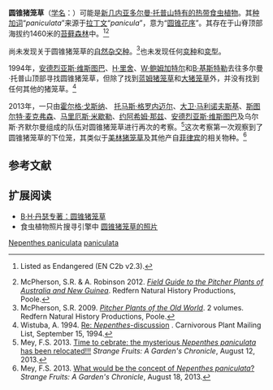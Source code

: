 {{noteTA
|G1=Carnivorous Plant
}}

{{Speciesbox
|image = Nepenthes paniculata lower pitcher.jpg
|image_caption = 
|status = EN
|status_system = iucn3.1
|taxon=Nepenthes paniculata
|authority = [[B·H·丹瑟|Danser]] (1928)<ref name=Danser>Danser, B.H. 1928. [http://www.omnisterra.com/botany/cp/pictures/nepenthe/dansermg/dans43.htm 33. ''Nepenthes paniculata'' <span style="font-variant: small-caps;">Dans</span>., spec. nova.] {{Wayback|url=http://www.omnisterra.com/botany/cp/pictures/nepenthe/dansermg/dans43.htm |date=20110518073540 }}. [pp. 344–346] In: [[荷属东印度群岛的猪笼草科植物|The Nepenthaceae of the Netherlands Indies]]. ''Bulletin du Jardin Botanique de Buitenzorg'', Série III, '''9'''(3–4): 249–438.</ref>
}}

'''圆锥猪笼草'''（[[学名|学名]]：''{{lang|la|Nepenthes paniculata}}''）可能是[[新几内亚|新几内亚]][[多尔曼·托普山|多尔曼·托普山]]{{small|（Mount Doorman Top）}}[[特有种|特有的]][[热带|热带]][[食虫植物|食虫植物]]。其[[种加词|种加词]]“''paniculata''”来源于[[拉丁文|拉丁文]]“''panicula''”，意为“[[圆锥花序|圆锥花序]]”。其存在于山脊顶部海拔约1460米的[[苔藓森林|苔藓森林]]中。<ref>{{IUCN2006|assessors=Clarke, C.M., R. Cantley, J. Nerz, H. Rischer & A. Witsuba|year=2000|id=39684|title=Nepenthes paniculata|downloaded=11 May 2006}} Listed as Endangered (EN C2b v2.3).</ref><ref>McPherson, S.R. & A. Robinson 2012. ''[[澳大利亚与新几内亚的猪笼草野外指南|Field Guide to the Pitcher Plants of Australia and New Guinea]]''. Redfern Natural History Productions, Poole.</ref>

尚未发现关于圆锥猪笼草的[[自然杂交种|自然杂交种]]。<ref name=McPherson>McPherson, S.R. 2009. ''[[旧大陆的猪笼草|Pitcher Plants of the Old World]]''. 2 volumes. Redfern Natural History Productions, Poole.</ref>也未发现任何[[变种|变种]]和[[变型|变型]]。

1994年，[[安德烈亚斯·维斯图巴|安德烈亚斯·维斯图巴]]、[[H·里舍|H·里舍]]{{small|（H. Rischer）}}、[[W·鲍姆加特尔|W·鲍姆加特尔]]{{small|（B. Baumgartl）}}和[[B·基斯特勒|B·基斯特勒]]{{small|（B. Kistler）}}去往多尔曼·托普山顶部寻找圆锥猪笼草，但除了找到[[蓝姆猪笼草|蓝姆猪笼草]]{{small|（''N. lamii''，之后发现实为[[维耶亚猪笼草|维耶亚猪笼草]]）}}和[[大猪笼草|大猪笼草]]{{small|（''N. maxima''）}}外，并没有找到任何其他的猪笼草。<ref name=Wistuba>Wistuba, A. 1994. [http://www.omnisterra.com/botany/cp/list/cp94alld/2409.htm Re: ''Nepenthes''-discussion] {{Wayback|url=http://www.omnisterra.com/botany/cp/list/cp94alld/2409.htm |date=20110518091524 }}. Carnivorous Plant Mailing List, September 15, 1994.</ref>

2013年，一只由[[霍尔格·戈斯纳|霍尔格·戈斯纳]]{{small|（Holger Gossner）}}、 [[托马斯·格罗内迈尔|托马斯·格罗内迈尔]]{{small|（Thomas Gronemeyer）}}、[[大卫·马利诺夫斯基|大卫·马利诺夫斯基]]{{small|（David Marwinski）}}、[[斯图尔特·麦克弗森|斯图尔特·麦克弗森]]、[[马里厄斯·米歇勒|马里厄斯·米歇勒]]{{small|（Marius Micheler）}}、[[约阿希姆·那兹|约阿希姆·那兹]]、[[安德烈亚斯·维斯图巴|安德烈亚斯·维斯图巴]]及乌尔斯·齐默尔曼{{small|（Urs Zimmermann）}}组成的队伍对圆锥猪笼草进行再次的考察。<ref>Mey, F.S. 2013. [http://carnivorousockhom.blogspot.fr/2013/08/time-to-cebrate-mysterious-nepenthes.html Time to cebrate: the mysterious ''Nepenthes paniculata'' has been relocated!!!] {{Wayback|url=http://carnivorousockhom.blogspot.fr/2013/08/time-to-cebrate-mysterious-nepenthes.html |date=20140202175519 }} ''Strange Fruits: A Garden's Chronicle'', August 12, 2013.</ref>这次考察第一次观察到了圆锥猪笼草的下位笼，其类似于[[美林猪笼草|美林猪笼草]]{{small|（''N. merrilliana''）}}及其他产自[[菲律宾|菲律宾]]的相关物种。<ref>Mey, F.S. 2013. [http://carnivorousockhom.blogspot.fr/2013/08/what-would-be-concept-of-nepenthes.html What would be the concept of ''Nepenthes paniculata''?] {{Wayback|url=http://carnivorousockhom.blogspot.fr/2013/08/what-would-be-concept-of-nepenthes.html |date=20140202175521 }} ''Strange Fruits: A Garden's Chronicle'', August 18, 2013.</ref>

== 参考文献 ==
{{reflist|2}}

== 扩展阅读 ==
{{refbegin|2}}
* [http://www.omnisterra.com/botany/cp/pictures/nepenthe/dansermg/dans43.htm B·H·丹瑟专著：圆锥猪笼草]{{Wayback|url=http://www.omnisterra.com/botany/cp/pictures/nepenthe/dansermg/dans43.htm |date=20110518073540 }}
* 食虫植物照片搜寻引擎中 [http://www.cpphotofinder.com/nepenthes-paniculata-576.html 圆锥猪笼草的照片]{{Wayback|url=http://www.cpphotofinder.com/nepenthes-paniculata-576.html |date=20110519034401 }}
{{commons-inline|Nepenthes paniculata|圆锥猪笼草}}
{{wikispecies-inline|Nepenthes paniculata|圆锥猪笼草}}
{{refend}}

{{Nepenthes}}
{{Taxonbar|from=Q4912014}}

[[Category:亚洲食虫植物|Nepenthes paniculata]]
[[Category:猪笼草属|paniculata]]